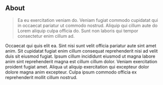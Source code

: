 ## About

> Ea eu exercitation veniam do. Veniam fugiat commodo cupidatat qui in occaecat pariatur ut commodo nostrud. Aliquip qui cillum aute do Lorem aliquip culpa officia do. Sunt non laboris qui tempor consectetur enim cillum ad.

Occaecat qui quis elit ea. Sint nisi sunt velit officia pariatur aute sint amet anim. Sit cupidatat fugiat enim cillum consequat reprehenderit nisi ad velit duis sit eiusmod fugiat. Ipsum cillum incididunt eiusmod ut magna labore anim sint reprehenderit magna est cillum cillum dolor. Veniam exercitation proident fugiat amet. Aliqua ut aliquip exercitation qui excepteur dolor dolore magna anim excepteur. Culpa ipsum commodo officia ex reprehenderit mollit cillum nostrud.
